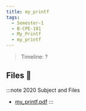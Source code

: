 ```yaml
---
title: my_printf
tags:
  - Semester-1
  - B-CPE-101
  - My_Printf
  - my_printf
---
```

> Timeline: ?


## Files 📂

:::note 2020 Subject and Files
- [my_printf.pdf](https://github.com/Studio-17/Epitech-Subjects/raw/main/Semester-1/B-CPE-101/My_Printf/my_printf/my_printf.pdf)
:::

